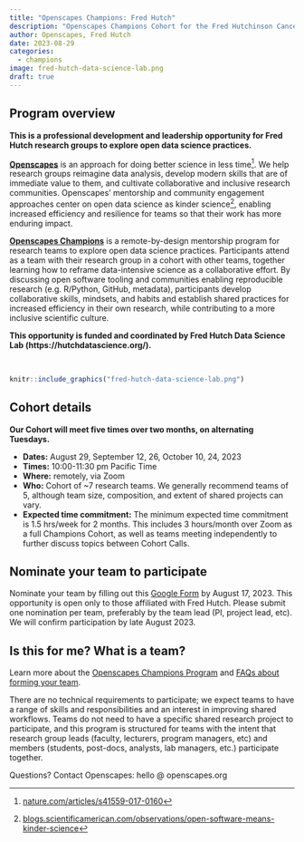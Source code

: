 ```yaml
---
title: "Openscapes Champions: Fred Hutch"
description: "Openscapes Champions Cohort for the Fred Hutchinson Cancer Center Data Science Lab" 
author: Openscapes, Fred Hutch
date: 2023-08-29
categories:
  - champions
image: fred-hutch-data-science-lab.png 
draft: true
---
```


## Program overview

**This is a professional development and leadership opportunity for Fred Hutch research groups to explore open data science practices.**

**[Openscapes](https://openscapes.org)** is an approach for doing better science in less time[^1]. We help research groups reimagine data analysis, develop modern skills that are of immediate value to them, and cultivate collaborative and inclusive research communities. Openscapes’ mentorship and community engagement approaches center on open data science as kinder science[^2], enabling increased efficiency and resilience for teams so that their work has more enduring impact. 

**[Openscapes Champions](https://www.openscapes.org/champions/)** is a remote-by-design mentorship program for research teams to explore open data science practices. Participants attend as a team with their research group in a cohort with other teams, together learning how to reframe data-intensive science as a collaborative effort. By discussing open software tooling and communities enabling reproducible research (e.g. R/Python, GitHub, metadata), participants develop collaborative skills, mindsets, and habits and establish shared practices for increased efficiency in their own research, while contributing to a more inclusive scientific culture. 

**This opportunity is funded and coordinated by Fred Hutch Data Science Lab (https://hutchdatascience.org/).**

<br>

```r
knitr::include_graphics("fred-hutch-data-science-lab.png")  
```

## Cohort details

**Our Cohort will meet five times over two months, on alternating Tuesdays.**

* **Dates:** August 29, September 12, 26, October 10, 24, 2023
* **Times:** 10:00-11:30 pm Pacific Time 
* **Where:** remotely, via Zoom
* **Who:** Cohort of ~7 research teams. We generally recommend teams of 5, although team size, composition, and extent of shared projects can vary. 
* **Expected time commitment:** The minimum expected time commitment is 1.5 hrs/week for 2 months. This includes 3 hours/month over Zoom as a full Champions Cohort, as well as teams meeting independently to further discuss topics between Cohort Calls.

## Nominate your team to participate

Nominate your team by filling out this [Google Form](https://forms.gle/ukhkoMzLXGdQXqtg7) by August 17, 2023. This opportunity is open only to those affiliated with Fred Hutch. Please submit one nomination per team, preferably by the team lead (PI, project lead, etc). We will confirm participation by late August 2023. 

## Is this for me? What is a team? 

Learn more about the [Openscapes Champions Program](https://openscapes.org/champions) and [FAQs about forming your team](https://openscapes.org/faq). 

There are no technical requirements to participate; we expect teams to have a range of skills and responsibilities and an interest in improving shared workflows. Teams do not need to have a specific shared research project to participate, and this program is structured for teams with the intent that research group leads (faculty, lecturers, program managers, etc) and members (students, post-docs, analysts, lab managers, etc.) participate together. 

Questions? Contact Openscapes: hello @ openscapes.org


[^1]:
     [nature.com/articles/s41559-017-0160](https://nature.com/articles/s41559-017-0160) 

[^2]:
     [blogs.scientificamerican.com/observations/open-software-means-kinder-science](https://blogs.scientificamerican.com/observations/open-software-means-kinder-science) 

